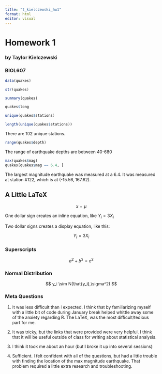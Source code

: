 ```yaml
---
title: "t_kielczewski_hw1"
format: html
editor: visual
---
```


# Homework 1

### by Taylor Kielczewski

### BIOL607

```r
data(quakes)

str(quakes)

```

```r
summary(quakes)
```

```r
quakes$long
```

```r
unique(quakes$stations)
```

```r
length(unique(quakes$stations))
```

There are 102 unique stations.

```r
range(quakes$depth)
```

The range of earthquake depths are between 40-680

```r
max(quakes$mag)
quakes[quakes$mag == 6.4, ]
```

The largest magnitude earthquake was measured at a 6.4. It was measured at station #122, which is at (-15.56, 167.62).

## A Little LaTeX

$$
x = \mu 
$$

One dollar sign creates an inline equation, like $Y_i = 3X_i$

Two dollar signs creates a display equation, like this:

$$
Y_i = 3X_i 
$$

### Superscripts

$$
a^2 + b^2 = c^2 
$$

### Normal Distribution

$$ 
y_i \sim N(\hat{y_i},\sigma^2)
$$

### Meta Questions

1.  It was less difficult than I expected. I think that by familiarizing myself with a little bit of code during January break helped whittle away some of the anxiety regarding R. The LaTeX, was the most difficult/tedious part for me.

2.  It was tricky, but the links that were provided were very helpful. I think that it will be useful outside of class for writing about statistical analysis.

3.  I think it took me about an hour (but I broke it up into several sessions)

4.  Sufficient. I felt confident with all of the questions, but had a little trouble with finding the location of the max magnitude earthquake. That problem required a little extra research and troubleshooting. 
